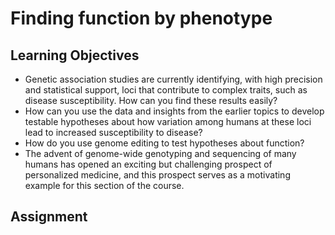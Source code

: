 # Finding function by phenotype {#lesson12}

## Learning Objectives

* Genetic association studies are currently identifying, with high precision and statistical support, loci that contribute to complex traits, such as disease susceptibility. How can you find these results easily?
* How can you use the data and insights from the earlier topics to develop testable hypotheses about how variation among humans at these loci lead to increased susceptibility to disease?
* How do you use genome editing to test hypotheses about function?
* The advent of genome-wide genotyping and sequencing of many humans has opened an exciting but challenging prospect of personalized medicine, and this prospect serves as a motivating example for this section of the course.

## Assignment
